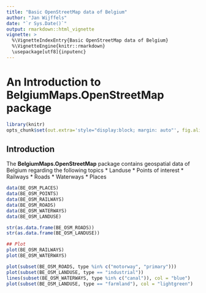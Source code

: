 ```yaml
---
title: "Basic OpenStreetMap data of Belgium"
author: "Jan Wijffels"
date: "`r Sys.Date()`"
output: rmarkdown::html_vignette
vignette: >
  %\VignetteIndexEntry{Basic OpenStreetMap data of Belgium}
  %\VignetteEngine{knitr::rmarkdown}
  \usepackage[utf8]{inputenc}
---
```


An Introduction to **BelgiumMaps.OpenStreetMap** package
=======================================


```r
library(knitr)
opts_chunk$set(out.extra='style="display:block; margin: auto"', fig.align="center")
```

Introduction
------------

The  **BelgiumMaps.OpenStreetMap** package contains geospatial data of Belgium regarding the following topics
* Landuse
* Points of interest
* Railways
* Roads
* Waterways
* Places


```r
data(BE_OSM_PLACES)
data(BE_OSM_POINTS)
data(BE_OSM_RAILWAYS)
data(BE_OSM_ROADS)
data(BE_OSM_WATERWAYS)
data(BE_OSM_LANDUSE)

str(as.data.frame(BE_OSM_ROADS))
str(as.data.frame(BE_OSM_LANDUSE))

## Plot
plot(BE_OSM_RAILWAYS)
plot(BE_OSM_WATERWAYS)

plot(subset(BE_OSM_ROADS, type %in% c("motorway", "primary")))
plot(subset(BE_OSM_LANDUSE, type == "industrial"))
lines(subset(BE_OSM_WATERWAYS, type %in% c("canal")), col = "blue")
plot(subset(BE_OSM_LANDUSE, type == "farmland"), col = "lightgreen")

```
